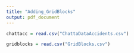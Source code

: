 ```yaml
---
title: "Adding_GridBlocks"
output: pdf_document
---
```


```r
chattacc = read.csv("ChattaDataAccidents.csv")

gridblocks = read.csv("GridBlocks.csv")
```

```r

```

